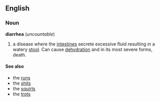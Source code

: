 ==English==
===Noun===
'''diarrhea''' (''uncountable'')

# a disease where the [[intestine]]s secrete excessive fluid resulting in a watery [[stool]].  Can cause [[dehydration]] and in its most severe forms, death.

====See also====
*the [[runs]]
*the [[shits]]
*the [[squirts]]
*the [[trots]]